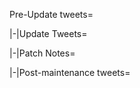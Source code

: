 <tabber>Pre-Update tweets=
{{MultiTweet
|MultiTweetID = preUpdate
|color = #ace
|title = Pre Update

|link01 =https://twitter.com/KanColle_STAFF/status/1081730504724901889
|JP01 = 新春の「艦これ」では、現在冬イベ2019：期間限定海域【邀撃！ブイン防衛作戦】及び「新春特別任務」群を作戦展開中です。同作戦及び任務群は、次回「艦これ」稼働全サーバ群メンテナンス＆アップデート突入時まで！<br>
次回「艦これ」稼働全サーバ群メンテナンス＆アップデートは…(続きます)
|EN01 = The New Year's KanColle is currently running the Winter 2019 Event: Limited-time Operation [Assault! Buin Defense Operation] and the "New Year Special Quests".<br>
The Event and the Quests will only be available until the next KanColle Servers Maintenance and Updates!
<br>
The next KanColle Servers Maintenance and Updates... (To be Continued)
|TL01 = [[User:提督・ウサギ|Shinhwalee]]

|link02 = https://twitter.com/KanColle_STAFF/status/1081733030107013120
|JP02 = 次回「艦これ」稼働全サーバ群メンテナンス＆アップデートは、新春の連休を挟んで、【1/18(金)】実施を予定しています。<br>
そして明日1/7(月)は【七草粥】の日！鎮守府カウンターバーにも七草粥…という地味＆大切なアップデートを明日実施です。提督の皆さんもウコンや七草粥で胃腸のメンテを！
|EN02 = The next KanColle Servers Maintenance and Updates will take place on January 18th, Friday while keeping the New Year Holidays intact. 
<br>
Also tomorrow January 7th is the Day of 'Nanakusa Gayu (Seven Herb Rice Porridge)'! 
There will be a small live update for the Naval Base Counter Bar to have the Seven Herb Rice Porridge as well tomorrow.<br>
Admirals, please have some Turmeric and the Seven Herb Rice Porridge to maintain your Gastrointestinal!
|TL02 = [[User:提督・ウサギ|Shinhwalee]]

|link03 = https://twitter.com/KanColle_STAFF/status/1084292278921977857
|JP03 = 現在「艦これ」運営鎮守府は、「艦これ」の大事なマイルストーン、【節分】の準備を進めています。従来の艦娘「節分mode」や「セッツブーン」ボイス等はもちろんのこと、新たな艦娘【節分mode】も複数準備中！次回メンテナンス＆アップデートで期間限定投入予定！節分も…少しだけお楽しみに！
|EN03 = The KanColle development team is currently working a major milestone, Setsubun. All previous "Setsubun mode" CGs and "Setsubūn" voice lines are obviously going to return, but we're also preparing a whole lot of new Setsubun CGs! They're going to be added to the game for a limited time in the next maintenance & update! Setsubun might not be much, but we hope you're looking forward to it anyway!
|TL03 = [[User:Admiral Mikado|Admiral Mikado]]

|link04 = https://twitter.com/KanColle_STAFF/status/1085338814346711040
|JP04 =「艦これ」運営鎮守府では、全稼働サーバ群の防衛と接続環境の維持確保に努めると共に、隙を見て【節分】アップデートの準備も進めていいます。節分は私たちにとって大切な季節の伝統行事！次回メンテナンスに伴うアップデートで投入予定！今年の【節分】も、元気に頑張っていきましょう！
|EN04 = While the KanColle development is currently working hard on defending the game servers and making sure you can connect to them, we're also busy with preparations for the upcoming Setsubun update. Setsubun is a very important tradition for us after all! It'll be implemented in the update during the next maintenance! Another year, another Setsubun to work towards!
|TL04 = [[User:Admiral Mikado|Admiral Mikado]]

|link05 = https://twitter.com/KanColle_STAFF/status/1085696072054321152
|JP05 = 敵攻撃下での冬イベ2019：期間限定海域【邀撃！ブイン防衛作戦】、提督の皆さん、大変お疲れさまです＆恐縮です。本日時点の作戦海域の各出撃に対する攻略突破率はそれぞれ、前段作戦：第一作戦海域で約90%、同第二作戦海域は85%以上、後段作戦：最終作戦海域でも75%を大きく上回りました。
|EN05 = We commend all admirals who're participating in the Winter 2019 Event "Intercept! Operation 'Buin Defence'" while we're under attack, and apologise for the trouble those attacks have caused. As of now the clear rates of each event map are as follows:<br>
・E-1: ~90%<br>
・E-2: ~85%+<br>
・E-3: ~75%+
|TL05 = [[User:Admiral Mikado|Admiral Mikado]]

|link06 = https://twitter.com/KanColle_STAFF/status/1085698102806245376
|JP06 = 現在作戦展開中の冬イベ【邀撃！ブイン防衛作戦】、現時点の各海域別最多選択作戦難易度は、前段作戦：第一作戦海域では圧倒的に【甲】作戦。次いで【乙】、【丙】【丁】の順。第二作戦海域も同じく圧倒的に【甲】作戦が最多。後段作戦：最終作戦海域は、現在は【甲】【丙】が伯仲しています。
|EN06 = As of now the most commonly selected difficulty level of each event map is as follows:<br>
・E-1: Overwhelmingly '''Hard''', followed by '''Medium''', '''Easy''' and '''Casual''', in this order.<br>
・E-2: Also overwhelmingly '''Hard'''.<br>
・E-3: '''Hard''' and '''Easy''' are roughly equal.
|TL06 = [[User:Admiral Mikado|Admiral Mikado]]

|link07 = https://twitter.com/KanColle_STAFF/status/1085700017468235776
|JP07 = 「艦これ」稼働全サーバ群は、来週【1/22(火) 11:00～20:00】にメンテナンス＆アップデートを実施予定です。本メンテ突入を以て、現在作戦展開中の冬イベ2019及び新春特別任務は、全作戦終了の予定です。 (状況によってメンテ実施日時は変更の可能性があります。予めご了承頂けますと幸いです)
|EN07 = The KanColle servers are going to undergo maintenance next week on the 22nd January (Tuesday) from 11:00 until 20:00. The currently ongoing Winter 2019 Event as well as the New Year quests are both going to end when said maintenance begins. (Depending on the circumstances the maintenance date might change. Please keep this in mind.)
|TL07 = [[User:Admiral Mikado|Admiral Mikado]]

|link08 = https://twitter.com/KanColle_STAFF/status/1086069595457282048
|JP08 = 「艦これ」次回稼働全サーバ群メンテナンス＆アップデートは来週【1/22(火)】に実施予定です。同メンテに伴うアップデートでは、家具屋さんのお品書きの更新も予定しています。気になる季節家具がある提督方は今のうちに！同更新では新しい【節分】家具も数多く実装予定。こちらもお楽しみに！
|EN08 =  The next KanColle server maintenance & update is slated for next week on the 22nd January (Tuesday). The update during said maintenance is going to include new items in the furniture shop's inventory. If you're interested in furniture of the current season, you better get it now! The inventory update includes not just old, but also new Setsubun-themed furniture. Look forward to it!
|TL08 = [[User:Admiral Mikado|Admiral Mikado]]

|link09 = https://twitter.com/KanColle_STAFF/status/1086071682471620608
|JP09 = 今回の新しい【節分】家具群は、歴戦のdrewさん、アキラさん、藤川さん、そして現役の赤坂ゆづさんに継ぐ、現在「艦これ」運営鎮守府第十一水雷戦隊で練成中の若いイラストレーターが担当します！いつの日か「艦娘」イラストの母方としてデビューすることあらば、応援して頂けますと幸いです！
|EN09 = This time the new Setsubun furniture was drawn not by Drew, Akira or Fujikawa, who used to draw some items, or Akasaka Yuzu, who's now on active furniture duty, but a young illustrator who's currently undergoing training in the 11th torpedo squadron of the KanColle Administration's Naval Base! Someday she might even make her debut as a ship girl illustrator, so we hope that you'll support her!
|TL09 = [[User:Admiral Mikado|Admiral Mikado]]

|link10 = https://twitter.com/KanColle_STAFF/status/1086076693553414144
|JP10 = 現在展開中の2019年【新春任務】も、来週のメンテナンス突入を以て作戦終了です。同新春任務群の最終任務を見事達成された提督方には、任務褒賞と共に「日進月歩」掛け軸が贈られます。冬イベ最深部新艦「日進」はbobさん、新春最終任務の「日進月歩」掛け軸は赤坂ゆづさんが担当しました！
|EN10 = The 2019 New Year quests will come to an end next week when the maintenance begins. Admirals who clear the final quest of that mission series receive not just the usual quest rewards, but also a "Steady Progress" wall scroll. Nisshin, the new ship from the final winter event map, was drawn by Bob, while the "Steady Progress" wall scroll from the final New Year quest was drawn by Akasaka Yuzu!
|TL10 = [[User:Admiral Mikado|Admiral Mikado]]

|link11 = https://twitter.com/KanColle_STAFF/status/1086077882462425088
|JP11 = 「日進月歩」掛け軸を見事獲得された提督方でまだ飾ってみていない方は、お手すきの時に提督室に一度かけてみてください。同掛け軸をはほんの少しだけギミックが…。過ぎ行く時代に惜別を抱きつつ、今年も一日一日前進してまいりましょう！
|EN11 = If you have already obtained the "Steady Progress" wall scroll but haven't hung it up yet, you should give it a try when you're not busy. The wall scroll has a nifty little gimmick... It might not be easy to let got of times past, but let's try to move on day by day!
|TL11 = [[User:Admiral Mikado|Admiral Mikado]]

|link12 = 
|JP12 = 
|EN12 = 
|TL12 = 
}}

|-|Update Tweets=
{{MultiTweet
|MultiTweetID = Update
|color = #ace
|title = Update


|link01 =
|JP01 = 
|EN01 = 
|TL01 = 

|link02 = 
|JP02 = 
|EN02 = 
|TL02 = 

|link03 = 
|JP03 = 
|EN03 = 
|TL03 = 

|link04 = 
|JP04 =
|EN04 = 
|TL04 = 

|link05 = 
|JP05 = 
|EN05 = 
|TL05 = 

|link06 = 
|JP06 = 
|EN06 = 
|TL06 = 

|link07 = 
|JP07 = 
|EN07 = 
|TL07 = 

|link08 = 
|JP08 = 
|EN08 = 
|TL08 = 

|link09 = 
|JP09 = 
|EN09 = 
|TL09 = 

|link10 = 
|JP10 = 
|EN10 = 
|TL10 =
}}

|-|Patch Notes=
{{MultiTweet
|MultiTweetID = patch
|color = #ace
|title = Patch notes

|link01 = https://twitter.com/KanColle_STAFF/status/1087660362927722499
|EN01 = We're now going to post patch notes of today's server update.
<br>
01▼ End of Winter Event & New Year quests<br>
The Winter 2019 "Intercept! Operation 'Buin Defence'" as well as the 2019 New Year quest series are now over. Good work, everyone!
|JP01 = 本日実施の「艦これ」稼働全サーバ群メンテナンスに伴う、アップデート情報をお知らせしてまいります。
<br>
01▼冬イベント：期間限定海域及び新春任務群の作戦完了<br>
冬イベ2019：期間限定海域【邀撃！ブイン防衛作戦】及び2019年【新春任務】群、全作戦完了致しました。大変お疲れさまでした！
|TL01 = [[User:Admiral Mikado|Admiral Mikado]]

|link02 = https://twitter.com/KanColle_STAFF/status/1087661586381066241
|EN02 = 02▼ Removal of New Year CGs & voice lines<br>
The New Year CGs as well as voice lines have been removed as of today!<br>
This also includes Shiratsuyu's Casual Wear CG in which she'd been casually munching on potatoes, and the New Year menu of the naval base's counter bar. The time-limited CGs have been added to the ship girl library.
|JP02 = 02▼艦娘【晴着mode】＆【新春ボイス】実装終了！<br>
艦娘「晴着」mode及び「新春」ボイス期間限定実装、本日で実装終了です！<br>
また、何気にお芋を食べ続けた「白露」の「私服」mode、鎮守府カウンタバーの新春modeも、今年は本日で展開終了です。各艦娘限定modeは、艦娘図鑑に格納されます。
|TL02 = [[User:Admiral Mikado|Admiral Mikado]]

|link03 = https://twitter.com/KanColle_STAFF/status/1087662519055835138
|EN03 = 03▼ New mysterious "Setsubun Beans" item added for a limited time!<br>
Setsubun. It's a very important seasonal tradition for our naval base. And during Setsubun we sow beans, and of course we need Setsubun Beans for that!<br>
We've now added the new item "Setsubun Beans" for a limited time. We'll explain the details later when introducing the quests! Out with the demon and in with the fortune!
|JP03 = 03▼謎の新アイテム【節分の豆】期間限定実装開始！<br>
節分。それは、私達の鎮守府にとっても、とても大切な季節の行事。そして、節分といえば「豆まき」、それには【節分の豆】が必要です！<br>
謎の新アイテム「節分の豆」期間限定実装開始。詳細は後述【任務】でご案内致します！鬼は外！福は内！
|TL03 = [[User:Admiral Mikado|Admiral Mikado]]

|link04 = https://twitter.com/KanColle_STAFF/status/1087663793537089536
|EN04 = 04▼ Addition of time-limited Setsubun voice lines!<br>
This year it's once again time for the Setsubun voice lines!<br>
This time also includig new mysterious seasonal voice lines by Agano, Noshiro, Yahagi, Sakawa, as well as Kirishima, Nelson, Gotland, Ise Hiyō and many more! Setsubun is pretty important after all!
|JP04 = 04▼艦娘【節分ボイス】期間限定実装開始！<br>
今年も艦娘「節分ボイス」が期間限定実装開始です！さらに新収録の「阿賀野」「能代」「矢矧」「酒匂」の謎の追加季節ボイスに加えて、「霧島」にも追加実装、「Nelson」「Gotland」「伊勢」「飛鷹」などに続々新規実装開始！節分は…とっても大事！
|TL04 = [[User:Admiral Mikado|Admiral Mikado]]

|link05 = https://twitter.com/KanColle_STAFF/status/1087664560859828225
|EN05 = 05▼ Furniture shop inventory update 1/2<br>
The furniture shop's inventory has been updated, now featuring seasonal Setsubun items including new ones.<br>
・Naval Base Setsubun Decoration (new!)<br>
・Setsubun Bean Sowing Set<br>
・Auspicious Wallpaper that separates the seasons (new!)<br>
・Setsubun Mats & Japanese Carpet (new!)<br>
・"Setsuboon" Wall Scroll<br>
・"Mutsuki & Kisaragi" Paulownia Cabinet<br>
|JP05 = 05▼【家具屋さん】お品書きの更新 1/2<br>
家具屋さんのお品書きが更新され、新家具含む【節分の季節家具】などが実装されます。<br>
・鎮守府節分飾り　new!<br>
・節分「豆まき」セット<br>
・季節を分ける福の壁紙　new!<br>
・節分の畳と和絨毯　new!<br>
・「セッツブーン」掛け軸<br>
・「睦月&如月」の桐箪笥
|TL05 = [[User:Admiral Mikado|Admiral Mikado]]

|link06 = https://twitter.com/KanColle_STAFF/status/1087664790816808960
|EN06 = 06▼ Furniture shop inventory update 2/2<br>
・Spring Show Window<br>
・Ehōmaki Kitchen<br>
・Jukebox<br>
・Kettle Stove<br>
・Artisan-made Holly Setsubun Wall (new!)<br>
・Setsubun Wallpaper<br>
・Admiral Writing Desk<br>
・Grownups' Setsubun Set<br>
・Traditional Setsubun Cabinet (new!)<br>
Furthermore, you'll also be able to obtain the new "Setsubun Window" from the time-limited Setsubun quests that were added today!
|JP06 = 06▼【家具屋さん】お品書きの更新 2/2<br>
・立春の飾り窓　new!<br>
・恵方巻のキッチン<br>
・ジュークボックス<br>
・やかんストーブ<br>
・職人仕上げ柊節分壁　new!<br>
・節分の壁紙<br>
・提督文机<br>
・大人の節分セット<br>
・節分和箪笥　new!<br>
また、本日実装の期間限定節分任務で新作【節分窓 new!】も獲得可能です！
|TL06 = [[User:Admiral Mikado|Admiral Mikado]]

|link07 = https://twitter.com/KanColle_STAFF/status/1087664909997854720
|EN07 = 07▼ Additional info regarding furniture!<br>
※It's just some minor details, but the admiral's mahjong table is now in Setsubun Mode.<br>
※The Naval Base's Jukebox track list order has been updated.<br>
※Any furniture with New Year or Rice Porridge modes has been returned to normal!<br>
※"Northern Princess" is now in Setsubun Mode and a bit nervous for some reason!<br>
|JP07 = 07▼【家具】関連他の補足事項です！<br>
※細かくてすみません、「提督の麻雀卓」が節分modeに移行します。<br>
※鎮守府ジュークボックスの曲順が更新されます。<br>
※各家具のお正月/七草粥modeは終了、通常運転に戻ります！<br>
※「北方棲姫」が新規実装の「節分mode」差分で何気にソワソワしています！
|TL07 = [[User:Admiral Mikado|Admiral Mikado]]

|link08 = https://twitter.com/KanColle_STAFF/status/1087665216131805184
|EN08 = 08▼ Addition of time-limited Setsubun mission series!<br>
Including the extra quest, a grand total of four mysterious Setsubun quests have been added to the game.<br>
・Setsubun Mission: "Setsubun Exercises!"<br>
・Setsubun Mission: "Naval Base Sea: South-Western Area Defence Operation"<br>
・Setsubun Mission: "Northern Sea: Formidable Reconnaissance Operation"<br>
・Extra Setsubun Mission: "Southern Sea: Decisive Fleet Battle"<br>
|JP08 = 08▼【節分任務群】の期間限定実装開始！<br>
拡張任務を含む計四種類の謎の【節分任務群】が期間限定実装されます。<br>
●【節分任務】節分演習！<br>
●【節分任務】鎮守府海域 南西方面防衛作戦<br>
●【節分任務】北方海域 威力偵察作戦<br>
●【節分拡張任務】南方海域 艦隊決戦
|TL08 = [[User:Admiral Mikado|Admiral Mikado]]

|link09 = https://twitter.com/KanColle_STAFF/status/1087665392858804224
|EN09 = 09▼ Additional info regarding the Setsubun mission series!<br>
※You're guaranteed to get Setsubun Beans by clearing the Setsubun quests.<br<
※Setsubun Beans are stored in the expanded item menu and only for the duration of this event.<br>
※If you click on the Setsubun Beans, you'll open the Bean Sowing menu where you can obtain new furniture and land-based bombers among other things!<br>
|JP09 = 09▼【節分任務群】の補足事項です！<br>
※「節分任務」を達成することで、【節分の豆】を確実に獲得可能です。<br>
※【節分の豆】は拡張アイテム欄に節分期間のみ格納/保存されます。<br>
※【節分の豆】をクリックすることで節分【豆まき】パネルが展開、新家具や陸攻などを獲得することが可能です！
|TL09 = [[User:Admiral Mikado|Admiral Mikado]]

|link10 = https://twitter.com/KanColle_STAFF/status/1087665808879190016
|EN10 = 10▼ Akashi's Improvement Arsenal update<br>
A new item has been added to Akashi's modding menu.<br>
You'll now be able to improve the "533mm Quintuple Torpedo Mount (Initial Model)" with the help of certain ship girls.<br>
※The equipment you can improve changes depending on the secretary ship as well as day of the week.
|JP10 = 10▼【改修工廠(明石の工廠)】新改修メニュー追加実装＆更新<br>
改修工廠(明石の工廠)において改修可能メニューが拡張されます。<br>
ある艦娘たちがサポートすることで<br>
【533mm五連装魚雷(初期型)】<br>
の強化改修が可能となります。<br>
※改修可能装備は秘書艦及び曜日によって変化します。<br>
|TL10 = [[User:Admiral Mikado|Admiral Mikado]]

|link11 = https://twitter.com/KanColle_STAFF/status/1087665932632088577
|EN11 = 11▼ Changes to regular maps! 1/2<br>
The following maps' EXP values you can gain in their deeper parts have been buffed:<br>
・2-5<br>
・7-2<br>
・5-3<br>
・5-5<br>
・6-4 <br>
|JP11 = 11▼通常海域の一部更新！ 1/2<br>
●南西諸島海域「沖ノ島沖」<br>
●南西海域「タウイタウイ泊地沖」<br>
●南方海域「サブ島沖海域」<br>
●南方海域「サーモン海域北方」<br>
●中部海域「中部北海域ピーコック島沖」<br>
各作戦海域の深部一部取得経験値の上方修正を実施します。<br>
|TL11 = [[User:Admiral Mikado|Admiral Mikado]]

|link12 = https://twitter.com/KanColle_STAFF/status/1087666005130698752
|EN12 = 12▼ Changes to regular maps! 2/2<br>
We made small changes to enemy fleets in 7-2 that led to unexpected behaviour.<br>
Also, due to the changes we made to the Abyssal Princess of the South, we slightly nerfed the setup of her escort fleets in 5-3 & 5-5.
|JP12 = 12▼通常海域の一部更新！ 2/2<br>
南西海域「タウイタウイ泊地沖」敵艦隊編成細部に仕様外挙動があり、こちらを微修正します。<br>
今季冬イベから南方海域の深海姫級近代化改修により、<br>
●南方海域「サブ島沖海域」<br>
●南方海域「サーモン海域北方」<br>
の同随伴艦隊の構成を一部弱体化を実施します。
|TL12 = [[User:Admiral Mikado|Admiral Mikado]]

|link13 = https://twitter.com/KanColle_STAFF/status/1087666074693201921
|EN13 = 13▼ Soviet "130mm B-13 Twin Gun Mount" buff<br>
The Soviet small-caliber main armament "130mm B1-3 Twin gun Mount" now provides additional bonuses on top of its original fit bonuses when equipped by certain ship girls.<br>
※These bonuses are visible on the stat screen.
|JP13 = 13▼ソ連艦装備「130mm B-13連装砲」の能力向上<br>
ソ連艦小口径主砲兵装「130mm B-13連装砲」を従来のフィット補正に加えて、<br>
ある艦に搭載した場合、より高い戦闘能力を発揮します<br>
※同戦力向上は数値で可視化できます。
|TL13 = [[User:Admiral Mikado|Admiral Mikado]]

|link14 = https://twitter.com/KanColle_STAFF/status/1087666244042420224
|EN14 = 14▼ Soviet "533mm Triple Torpedo Mount" buff<br>
The Soviet torpedo armament "53mm Triple Torpedo Mount" now provides additional bonuses on top of its original fit bonuses when equipped by certain ship girls.<br>
※These bonuses are visible on the stat screen.
|JP14 = 14▼ソ連艦装備「533mm 三連装魚雷」の能力向上<br>
ソ連艦魚雷兵装「533mm 三連装魚雷」を従来のフィット補正に加えて、ある艦に搭載した場合、より高い戦闘能力を発揮します<br>
※同戦力向上は数値で可視化できます。
|TL14 = [[User:Admiral Mikado|Admiral Mikado]]

|link15 = https://twitter.com/KanColle_STAFF/status/1087666395066773504
|EN15 = 15▼ "Type 3 Active Sonar" buff<br>
The "Type 3 Active Sonar" now provides additional ASW power on top of its original fit bonuses when equipped by certain destroyers.<br>
※This bonus is visible on the stat screen.
|JP15 = 15▼アクティブソナー「三式水中探信儀」の能力向上<br>
我がアクティブソナー「三式水中探信儀」を従来のフィット補正に加えて、ある駆逐艦に搭載した場合、より高い対潜戦闘能力を発揮します。<br>
※同戦力向上は数値で可視化できます。
|TL15 = [[User:Admiral Mikado|Admiral Mikado]]

|link16 = https://twitter.com/KanColle_STAFF/status/1087666460418203648
|EN16 = 16▼ Small mass-produced anti-air radar "Type 13 Air Radar Kai" buff<br>
The improved version of our small mass-produced anti-air radar "Type 13 Air Radar Kai" now provides additional bonuses on top of its original fit bonuses when equipped by certain ships.<br>
※These bonuses are visible on the stat screen.<br>
|JP16 = 16▼小型量産対空電探「13号対空電探改」の能力向上<br>
我が小型量産対空電探の改良型「13号対空電探改」を従来の能力に加えて、ある艦艇に搭載した場合、より高い戦闘能力を発揮します。<br>
※同戦力向上は数値で可視化できます。
|TL16 = [[User:Admiral Mikado|Admiral Mikado]]

|link17 = https://twitter.com/KanColle_STAFF/status/1087666511991398400
|EN17 = 17▼ Whoopsie-daisy! We fixed Nisshin's slot numbers!<br>
We fixed a bug regarding Nisshin's plane slot sizes.<br>
※We fixed Nisshin Kai displaying the wrong number of total plane slots. The correct value is 28!<br>
※She can yield large flying boats like a demon, but only 1 boat per slot (Excess bauxite has been returned to the naval base)!
|JP17 = 17▼ごめんなさい！「日進」の運用機数関連の不具合修正！<br>
「日進」の運用機数関連不具合を修正します。<br>
※「日進改」通常搭載機数表示不具合を修正します。正しくは最大28機です！<br>
※鬼のように大型飛行艇を運用していますが、正しくは1装備スロット1機です(同ボーキは鎮守府に返納します)！
|TL17 = [[User:Admiral Mikado|Admiral Mikado]]

|link18 = https://twitter.com/KanColle_STAFF/status/1087666654807347202
|EN18 = 18▼ The following ship girls' stats have been buffed:<br>
・Maikaze Kai: ASW<br>
・Yamakaze Kai: ASW<br>
・Aquila Kai: Max Armour, Max Firepower, Max Luck<br>
・Warspite Kai: Max Luck<br>
・Nisshin A: Max Luck<br>
|JP18 = 18▼【艦娘】の一部上方修正です！<br>
●「舞風改」の【対潜】能力を上方修正。<br>
●「山風改」の【対潜】能力を上方修正。<br>
●「Aquila改」の【装甲max】上方微修正、及び【火力max】【運max】を上方修正。<br>
●「Warspite改」の【運max】を上方修正。<br>
●「日進甲」の【運max】を上方修正。
|TL18 = [[User:Admiral Mikado|Admiral Mikado]]

|link19 = https://twitter.com/KanColle_STAFF/status/1087668163414654976
|EN19 = 19▼ Miscellaneous changes/fixes!<br>
※Winter Event ship girls now compatible with Naval Base Counter Bar and Secretary's & Admiral's Desk!<br>
※Fixed Johnston's position in the sorting algorithm!<br>
※Fixed bug that led to unexpected behaviour in Akashi's Arsenal when playing on Android.
|JP19 = 
19▼その他の細部更新/修正です！<br>
※冬イベ新艦娘「鎮守府カウンタバー」及び「秘書艦と提督の机」対応開始！<br>
※「Johnston」ソート位置が仕様通りになっていない迷子症状を修正！<br>
※Android版の「明石の工廠」が一部仕様通りに挙動しない症状の修正。
|TL19 = [[User:Admiral Mikado|Admiral Mikado]]

|link20 = https://twitter.com/KanColle_STAFF/status/1087668750973714432
|EN20 = 20▼ New Setsubun CGs for Special Type Destroyer Sisters "Amagiri" & "Sagiri"!<br>
President or not, out with the demon, in with the fortune! Right, Sagiri?<br>
......with that said, this season the special type destroyer sisters "Amagiri" & "Sagiri" join the Setsubun CG fun! Please take good care of them!
|JP20 = 20▼特型駆逐艦「天霧」「狭霧」姉妹に艦娘【節分mode】新規実装！<br>
大統領だって鬼は外！福は内だぜッ！なぁ、狭霧？……という訳で特型駆逐艦「天霧」「狭霧」姉妹に、今季より艦娘【節分mode】新規実装です！節分期間の特型駆逐艦も、どうぞよろしくお願い致します！
|TL20 = [[User:Admiral Mikado|Admiral Mikado]]

|link21 = https://twitter.com/KanColle_STAFF/status/1087669486449086464
|EN21 = 21▼ New Setsubun CG for Coastal Defence Ship "Etorofu"!<br>
This season Etorofu-class coastal defence ship "Etorofu" also joins in on the Setsubun CG fun!<br>
We also kinda forgot to announce the voice actress of her sister ship "Fukae", but since the upcoming Comptiq issue that'll be released early next month is going to be a very large KanColle issue, we're going to announce her then!
|JP21 = 21▼海防艦「択捉」にも艦娘【節分mode】新規実装！<br>
択捉型海防艦「択捉」にも今季より艦娘【節分mode】新規実装です！同姉妹艦の「福江」の担当CVですが、なんとなく発表の機会を逸していましたが、来月上旬発売のコンプティークさんが鬼のような「艦これ」特集なので、そこで発表予定です！
|TL21 = [[User:Admiral Mikado|Admiral Mikado]]

|link22 = https://twitter.com/KanColle_STAFF/status/1087670945551048705
|EN22 = 22▼ New Setsubun CG for Asashio-class destroyer "Minegumo"!<br>
What, of course she's a member of the Asashio-class! And she's also getting a Setsubun CG! Please take good care of the Asashio-class and DesDiv 9!
|JP22 = 22▼朝潮型駆逐艦「峯雲」、艦娘【節分mode】新規実装です！<br>
え？もちろん朝潮型です！朝潮型駆逐艦「峯雲」、艦娘【節分mode】新規実装開始です！節分の季節、立春の朝潮型、そして第九駆逐隊もどうぞ、よろしくお願い致します！
|TL22 = [[User:Admiral Mikado|Admiral Mikado]]

|link23 = https://twitter.com/KanColle_STAFF/status/1087671516303581184
|EN23 = 23▼ New Setsubun CG for Agano-class light cruiser "Agano"!<br>
Agano, the nameship of the cutting-edge Agano-class light cruisers. She's been waiting for so long, and now she's finally received her Setsubun CG! Please take good care of her, her sisters, and everyone else!
|JP23 = 23▼阿賀野型軽巡「阿賀野」、遂に艦娘【節分mode】実装開始です！<br>
阿賀野型最新鋭軽巡、その一番艦「阿賀野」。満を持して、艦娘【節分mode】新規実装開始です！節分の最新鋭軽巡姉妹、そして全ての艦娘たちを、どうぞよろしくお願い致します！
|TL23 = [[User:Admiral Mikado|Admiral Mikado]]

}}

|-|Post-maintenance tweets=
{{MultiTweet
|MultiTweetID = postmaint
|color = #ace
|title = Post-maintenance tweets

|link01 = https://twitter.com/KanColle_STAFF/status/1087686174083174401
|EN01 = Additional info incoming!<br>
If you equip Nisshin with a large flying boat and her slot size becomes 1, then switch back to regular seaplanes, you can recover her old slot size by resupplying her.
|JP01 = こちら、補足致します！<br>
「日進」で大型飛行艇を運用して搭載機数が「1」になった場合、通常の水上機に運用を再度変更した際は、【補給】(または出撃後の【補給】)によって搭載機数は各スロットの最大値に復活します。
|TL01 = [[User:Admiral Mikado|Admiral Mikado]]

|link02 = 
|EN02 = 
|JP02 = 
|TL02 = 

|link03 = 
|EN03 = 
|JP03 = 
|TL03 = 
}}
</tabber>